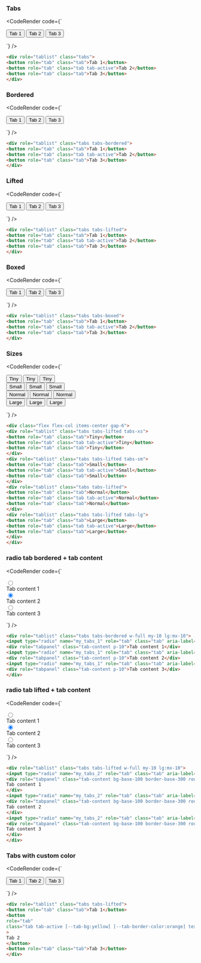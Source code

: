 
### Tabs

<CodeRender code={`
<div role="tablist" class="tabs">
<button role="tab" class="tab">Tab 1</button>
<button role="tab" class="tab tab-active">Tab 2</button>
<button role="tab" class="tab">Tab 3</button>
</div>

`} />

```html
<div role="tablist" class="tabs">
<button role="tab" class="tab">Tab 1</button>
<button role="tab" class="tab tab-active">Tab 2</button>
<button role="tab" class="tab">Tab 3</button>
</div>

```
### Bordered

<CodeRender code={`
<div role="tablist" class="tabs tabs-bordered">
<button role="tab" class="tab">Tab 1</button>
<button role="tab" class="tab tab-active">Tab 2</button>
<button role="tab" class="tab">Tab 3</button>
</div>

`} />

```html
<div role="tablist" class="tabs tabs-bordered">
<button role="tab" class="tab">Tab 1</button>
<button role="tab" class="tab tab-active">Tab 2</button>
<button role="tab" class="tab">Tab 3</button>
</div>

```
### Lifted

<CodeRender code={`
<div role="tablist" class="tabs tabs-lifted">
<button role="tab" class="tab">Tab 1</button>
<button role="tab" class="tab tab-active">Tab 2</button>
<button role="tab" class="tab">Tab 3</button>
</div>

`} />

```html
<div role="tablist" class="tabs tabs-lifted">
<button role="tab" class="tab">Tab 1</button>
<button role="tab" class="tab tab-active">Tab 2</button>
<button role="tab" class="tab">Tab 3</button>
</div>

```
### Boxed

<CodeRender code={`
<div role="tablist" class="tabs tabs-boxed">
<button role="tab" class="tab">Tab 1</button>
<button role="tab" class="tab tab-active">Tab 2</button>
<button role="tab" class="tab">Tab 3</button>
</div>

`} />

```html
<div role="tablist" class="tabs tabs-boxed">
<button role="tab" class="tab">Tab 1</button>
<button role="tab" class="tab tab-active">Tab 2</button>
<button role="tab" class="tab">Tab 3</button>
</div>

```
### Sizes

<CodeRender code={`
<div class="flex flex-col items-center gap-6">
<div role="tablist" class="tabs tabs-lifted tabs-xs">
<button role="tab" class="tab">Tiny</button>
<button role="tab" class="tab tab-active">Tiny</button>
<button role="tab" class="tab">Tiny</button>
</div>
<div role="tablist" class="tabs tabs-lifted tabs-sm">
<button role="tab" class="tab">Small</button>
<button role="tab" class="tab tab-active">Small</button>
<button role="tab" class="tab">Small</button>
</div>
<div role="tablist" class="tabs tabs-lifted">
<button role="tab" class="tab">Normal</button>
<button role="tab" class="tab tab-active">Normal</button>
<button role="tab" class="tab">Normal</button>
</div>
<div role="tablist" class="tabs tabs-lifted tabs-lg">
<button role="tab" class="tab">Large</button>
<button role="tab" class="tab tab-active">Large</button>
<button role="tab" class="tab">Large</button>
</div>
</div>

`} />

```html
<div class="flex flex-col items-center gap-6">
<div role="tablist" class="tabs tabs-lifted tabs-xs">
<button role="tab" class="tab">Tiny</button>
<button role="tab" class="tab tab-active">Tiny</button>
<button role="tab" class="tab">Tiny</button>
</div>
<div role="tablist" class="tabs tabs-lifted tabs-sm">
<button role="tab" class="tab">Small</button>
<button role="tab" class="tab tab-active">Small</button>
<button role="tab" class="tab">Small</button>
</div>
<div role="tablist" class="tabs tabs-lifted">
<button role="tab" class="tab">Normal</button>
<button role="tab" class="tab tab-active">Normal</button>
<button role="tab" class="tab">Normal</button>
</div>
<div role="tablist" class="tabs tabs-lifted tabs-lg">
<button role="tab" class="tab">Large</button>
<button role="tab" class="tab tab-active">Large</button>
<button role="tab" class="tab">Large</button>
</div>
</div>

```
### radio tab bordered + tab content

<CodeRender code={`
<div role="tablist" class="tabs tabs-bordered w-full my-10 lg:mx-10">
<input type="radio" name="my_tabs_1" role="tab" class="tab" aria-label="Tab 1" />
<div role="tabpanel" class="tab-content p-10">Tab content 1</div>
<input type="radio" name="my_tabs_1" role="tab" class="tab" aria-label="Tab 2" checked="" />
<div role="tabpanel" class="tab-content p-10">Tab content 2</div>
<input type="radio" name="my_tabs_1" role="tab" class="tab" aria-label="Tab 3" />
<div role="tabpanel" class="tab-content p-10">Tab content 3</div>
</div>

`} />

```html
<div role="tablist" class="tabs tabs-bordered w-full my-10 lg:mx-10">
<input type="radio" name="my_tabs_1" role="tab" class="tab" aria-label="Tab 1" />
<div role="tabpanel" class="tab-content p-10">Tab content 1</div>
<input type="radio" name="my_tabs_1" role="tab" class="tab" aria-label="Tab 2" checked="" />
<div role="tabpanel" class="tab-content p-10">Tab content 2</div>
<input type="radio" name="my_tabs_1" role="tab" class="tab" aria-label="Tab 3" />
<div role="tabpanel" class="tab-content p-10">Tab content 3</div>
</div>

```
### radio tab lifted + tab content

<CodeRender code={`
<div role="tablist" class="tabs tabs-lifted w-full my-10 lg:mx-10">
<input type="radio" name="my_tabs_2" role="tab" class="tab" aria-label="Tab 1" />
<div role="tabpanel" class="tab-content bg-base-100 border-base-300 rounded-box p-6 pe-32">
Tab content 1
</div>
<input type="radio" name="my_tabs_2" role="tab" class="tab" aria-label="Tab 2" checked="" />
<div role="tabpanel" class="tab-content bg-base-100 border-base-300 rounded-box p-6 pe-32">
Tab content 2
</div>
<input type="radio" name="my_tabs_2" role="tab" class="tab" aria-label="Tab 3" />
<div role="tabpanel" class="tab-content bg-base-100 border-base-300 rounded-box p-6 pe-32">
Tab content 3
</div>
</div>

`} />

```html
<div role="tablist" class="tabs tabs-lifted w-full my-10 lg:mx-10">
<input type="radio" name="my_tabs_2" role="tab" class="tab" aria-label="Tab 1" />
<div role="tabpanel" class="tab-content bg-base-100 border-base-300 rounded-box p-6 pe-32">
Tab content 1
</div>
<input type="radio" name="my_tabs_2" role="tab" class="tab" aria-label="Tab 2" checked="" />
<div role="tabpanel" class="tab-content bg-base-100 border-base-300 rounded-box p-6 pe-32">
Tab content 2
</div>
<input type="radio" name="my_tabs_2" role="tab" class="tab" aria-label="Tab 3" />
<div role="tabpanel" class="tab-content bg-base-100 border-base-300 rounded-box p-6 pe-32">
Tab content 3
</div>
</div>

```
### Tabs with custom color

<CodeRender code={`
<div role="tablist" class="tabs tabs-lifted">
<button role="tab" class="tab">Tab 1</button>
<button
role="tab"
class="tab tab-active [--tab-bg:yellow] [--tab-border-color:orange] text-primary"
>
Tab 2
</button>
<button role="tab" class="tab">Tab 3</button>
</div>

`} />

```html
<div role="tablist" class="tabs tabs-lifted">
<button role="tab" class="tab">Tab 1</button>
<button
role="tab"
class="tab tab-active [--tab-bg:yellow] [--tab-border-color:orange] text-primary"
>
Tab 2
</button>
<button role="tab" class="tab">Tab 3</button>
</div>

```